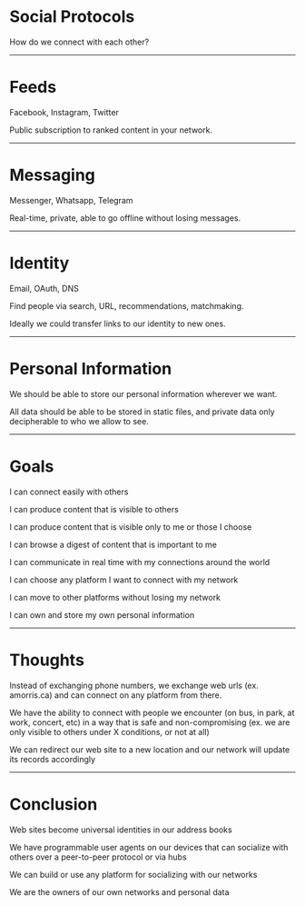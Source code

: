# Social Protocols

How do we connect with each other?

---

# Feeds

Facebook, Instagram, Twitter

Public subscription to ranked content in your network.

---

# Messaging

Messenger, Whatsapp, Telegram

Real-time, private, able to go offline without losing messages.

---

# Identity

Email, OAuth, DNS

Find people via search, URL, recommendations, matchmaking.

Ideally we could transfer links to our identity to new ones.

---

# Personal Information

We should be able to store our personal information wherever we want.

All data should be able to be stored in static files, and private data only decipherable to who we allow to see.

---

# Goals

I can connect easily with others

I can produce content that is visible to others

I can produce content that is visible only to me or those I choose

I can browse a digest of content that is important to me

I can communicate in real time with my connections around the world

I can choose any platform I want to connect with my network

I can move to other platforms without losing my network

I can own and store my own personal information

---

# Thoughts

Instead of exchanging phone numbers, we exchange web urls (ex. amorris.ca) and can connect on any platform from there.

We have the ability to connect with people we encounter (on bus, in park, at work, concert, etc)
in a way that is safe and non-compromising (ex. we are only visible to others under X conditions, or not at all)

We can redirect our web site to a new location and our network will update its records accordingly

---

# Conclusion

Web sites become universal identities in our address books

We have programmable user agents on our devices that can socialize with others over a peer-to-peer protocol or via hubs

We can build or use any platform for socializing with our networks

We are the owners of our own networks and personal data
